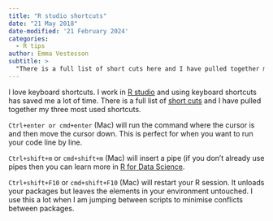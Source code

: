 ```yaml
---
title: "R studio shortcuts"
date: "21 May 2018"
date-modified: '21 February 2024'
categories:
  - R tips
author: Emma Vestesson
subtitle: >
  "There is a full list of short cuts here and I have pulled together my three most used shortcuts."
---
```


I love keyboard shortcuts. I work in [R studio](https://www.rstudio.com/) and using keyboard shortcuts has saved me a lot of time. There is a full list of [short cuts](https://www.rstudio.com/) and I have pulled together my three most used shortcuts.

`Ctrl+enter or cmd+enter ` (Mac) will run the command where the cursor is and then move the cursor down. This is perfect for when you want to run your code line by line.

`Ctrl+shift+m` or `cmd+shift+m` (Mac) will insert a pipe (if you don't already use pipes then you can learn more in [R for Data Science](https://r4ds.hadley.nz/workflow-style.html#sec-pipes).

`Ctrl+shift+F10` or `cmd+shift+F10` (Mac) will restart your R session. It unloads your packages but leaves the elements in your environment untouched. I use this a lot when I am jumping between scripts to minimise conflicts between packages.

